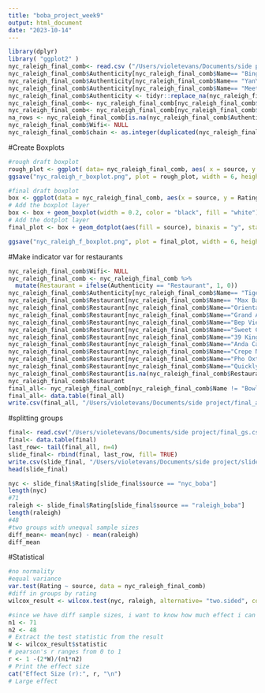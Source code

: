 ```yaml
---
title: "boba_project_week9"
output: html_document
date: "2023-10-14"
---
```


```r
library(dplyr)
library( "ggplot2" )
nyc_raleigh_final_comb<- read.csv ("/Users/violetevans/Documents/side project/nyc_raleigh_final_comb.csv")
nyc_raleigh_final_comb$Authenticity[nyc_raleigh_final_comb$Name== "Bing Ling Tea"] <- 1
nyc_raleigh_final_comb$Authenticity[nyc_raleigh_final_comb$Name== "YanYan Tea"] <- 1
nyc_raleigh_final_comb$Authenticity[nyc_raleigh_final_comb$Name== "Meet Fresh"] <- 1
nyc_raleigh_final_comb$Authenticity <- tidyr::replace_na(nyc_raleigh_final_comb$Authenticity, 1)
nyc_raleigh_final_comb<- nyc_raleigh_final_comb[nyc_raleigh_final_comb$Name !="QBubble",] 
nyc_raleigh_final_comb<- nyc_raleigh_final_comb[nyc_raleigh_final_comb$Name !="Mochii",] 
na_rows <- nyc_raleigh_final_comb[is.na(nyc_raleigh_final_comb$Authenticity),]
nyc_raleigh_final_comb$Wifi<- NULL
nyc_raleigh_final_comb$chain <- as.integer(duplicated(nyc_raleigh_final_comb$Name)| grepl("-", nyc_raleigh_final_comb$Name))
```

#Create Boxplots
```r
#rough draft boxplot
rough_plot <- ggplot( data= nyc_raleigh_final_comb, aes( x = source, y = Rating ) ) + geom_boxplot( colour="black", fill="orange", outlier.colour="blue", outlier.shape=1 )
ggsave("nyc_raleigh_r_boxplot.png", plot = rough_plot, width = 6, height = 4, dpi = 300)
```


```r
#final draft boxplot
box <- ggplot(data = nyc_raleigh_final_comb, aes(x = source, y = Rating))
# Add the boxplot layer
box <- box + geom_boxplot(width = 0.2, color = "black", fill = "white")
# Add the dotplot layer
final_plot <- box + geom_dotplot(aes(fill = source), binaxis = "y", stackdir = "center", method = "histodot", binwidth = 0.1, dotsize = 0.75)

ggsave("nyc_raleigh_f_boxplot.png", plot = final_plot, width = 6, height = 4, dpi = 300)
```

#Make indicator var for restaurants
```r
nyc_raleigh_final_comb$Wifi<- NULL
nyc_raleigh_final_comb <- nyc_raleigh_final_comb %>% 
  mutate(Restaurant = ifelse(Authenticity == "Restaurant", 1, 0))
nyc_raleigh_final_comb$Authenticity[nyc_raleigh_final_comb$Name== "Tiger Hill"] <- 1
nyc_raleigh_final_comb$Restaurant[nyc_raleigh_final_comb$Name== "Max Bakery"] <- 1
nyc_raleigh_final_comb$Restaurant[nyc_raleigh_final_comb$Name=="Oriental Pho"] <- 1
nyc_raleigh_final_comb$Restaurant[nyc_raleigh_final_comb$Name=="Grand Asia Market"] <-1
nyc_raleigh_final_comb$Restaurant[nyc_raleigh_final_comb$Name=="Bep Vietnamese Kitchen"] <-1
nyc_raleigh_final_comb$Restaurant[nyc_raleigh_final_comb$Name=="Sweet Cats Cafe"] <-1
nyc_raleigh_final_comb$Restaurant[nyc_raleigh_final_comb$Name=="39 Kings Cafe"] <- 1
nyc_raleigh_final_comb$Restaurant[nyc_raleigh_final_comb$Name=="Anda Cafe"] <- 1
nyc_raleigh_final_comb$Restaurant[nyc_raleigh_final_comb$Name=="Crepe N Tearia"] <- 1
nyc_raleigh_final_comb$Restaurant[nyc_raleigh_final_comb$Name=="Pho Oxtail"] <- 1
nyc_raleigh_final_comb$Restaurant[nyc_raleigh_final_comb$Name=="Quickly-Morrisville"] <- 1
nyc_raleigh_final_comb$Restaurant[is.na(nyc_raleigh_final_comb$Restaurant)] <- 0
nyc_raleigh_final_comb$Restaurant
final_all<- nyc_raleigh_final_comb[nyc_raleigh_final_comb$Name != "Bowlba Cafe",]
final_all<- data.table(final_all)
write.csv(final_all, "/Users/violetevans/Documents/side project/final_all.csv", row.names = FALSE)
```

#splitting groups
```r
final<- read.csv("/Users/violetevans/Documents/side project/final_gs.csv")
final<- data.table(final)
last_row<- tail(final_all, n=4)
slide_final<- rbind(final, last_row, fill= TRUE)
write.csv(slide_final, "/Users/violetevans/Documents/side project/slide_final.csv", row.names = FALSE)
head(slide_final)
```

  
```r
nyc <- slide_final$Rating[slide_final$source == "nyc_boba"]
length(nyc)
#71
raleigh <- slide_final$Rating[slide_final$source == "raleigh_boba"]
length(raleigh)
#48
#two groups with unequal sample sizes
diff_mean<- mean(nyc) - mean(raleigh)
diff_mean
```


#Statistical 
```r
#no normality
#equal variance
var.test(Rating ~ source, data = nyc_raleigh_final_comb)
#diff in groups by rating
wilcox_result <- wilcox.test(nyc, raleigh, alternative= "two.sided", correct= TRUE)

#since we have diff sample sizes, i want to know how much effect i can have
n1 <- 71
n2 <- 48
# Extract the test statistic from the result
W <- wilcox_result$statistic
# pearson's r ranges from 0 to 1
r <- 1 -(2*W)/(n1*n2)
# Print the effect size
cat("Effect Size (r):", r, "\n")
# Large effect
```



